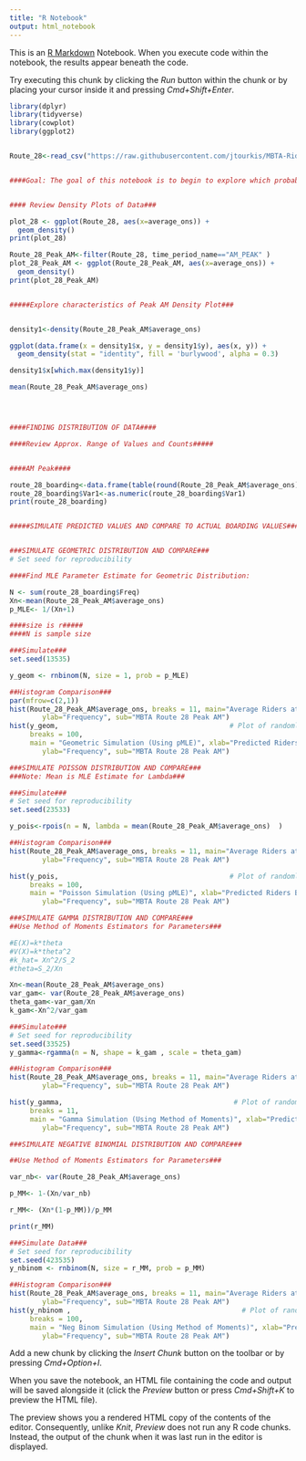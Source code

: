 ```yaml
---
title: "R Notebook"
output: html_notebook
---
```


This is an [R Markdown](http://rmarkdown.rstudio.com) Notebook. When you execute code within the notebook, the results appear beneath the code. 

Try executing this chunk by clicking the *Run* button within the chunk or by placing your cursor inside it and pressing *Cmd+Shift+Enter*. 

```r
library(dplyr)
library(tidyverse)
library(cowplot)
library(ggplot2)


Route_28<-read_csv("https://raw.githubusercontent.com/jtourkis/MBTA-Ridership-Model/master/data/MBTA_Fall_Route_28_Bus_Ridership_2016_2019.csv")


####Goal: The goal of this notebook is to begin to explore which probability distribution best simulates the process of riders boarding at each stop of a MBTA bus.####


#### Review Density Plots of Data###

plot_28 <- ggplot(Route_28, aes(x=average_ons)) + 
  geom_density()
print(plot_28)

Route_28_Peak_AM<-filter(Route_28, time_period_name=="AM_PEAK" )
plot_28_Peak_AM <- ggplot(Route_28_Peak_AM, aes(x=average_ons)) + 
  geom_density()
print(plot_28_Peak_AM)


#####Explore characteristics of Peak AM Density Plot###


density1<-density(Route_28_Peak_AM$average_ons)

ggplot(data.frame(x = density1$x, y = density1$y), aes(x, y)) + 
  geom_density(stat = "identity", fill = 'burlywood', alpha = 0.3) 

density1$x[which.max(density1$y)]

mean(Route_28_Peak_AM$average_ons)




####FINDING DISTRIBUTION OF DATA####

####Review Approx. Range of Values and Counts#####


####AM Peak####

route_28_boarding<-data.frame(table(round(Route_28_Peak_AM$average_ons)))
route_28_boarding$Var1<-as.numeric(route_28_boarding$Var1)
print(route_28_boarding)


#####SIMULATE PREDICTED VALUES AND COMPARE TO ACTUAL BOARDING VALUES####


###SIMULATE GEOMETRIC DISTRIBUTION AND COMPARE###
# Set seed for reproducibility

####Find MLE Parameter Estimate for Geometric Distribution:

N <- sum(route_28_boarding$Freq)  
Xn<-mean(Route_28_Peak_AM$average_ons)
p_MLE<- 1/(Xn+1)

####size is r#####
####N is sample size

###Simulate###
set.seed(13535)  

y_geom <- rnbinom(N, size = 1, prob = p_MLE) 

##Histogram Comparison###
par(mfrow=c(2,1))
hist(Route_28_Peak_AM$average_ons, breaks = 11, main="Average Riders at Stops Histogram", xlab="Riders Boarding at Stop",
        ylab="Frequency", sub="MBTA Route 28 Peak AM")
hist(y_geom,                                          # Plot of randomly drawn geom density
     breaks = 100,
     main = "Geometric Simulation (Using pMLE)", xlab="Predicted Riders Boarding at Stop",
        ylab="Frequency", sub="MBTA Route 28 Peak AM")

###SIMULATE POISSON DISTRIBUTION AND COMPARE###
###Note: Mean is MLE Estimate for Lambda###

###Simulate###
# Set seed for reproducibility
set.seed(23533)  

y_pois<-rpois(n = N, lambda = mean(Route_28_Peak_AM$average_ons)  )

##Histogram Comparison###
hist(Route_28_Peak_AM$average_ons, breaks = 11, main="Average Riders at Stops Histogram", xlab="Riders Boarding at Stop",
        ylab="Frequency", sub="MBTA Route 28 Peak AM")

hist(y_pois,                                          # Plot of randomly drawn poisson histogram
     breaks = 100,
     main = "Poisson Simulation (Using pMLE)", xlab="Predicted Riders Boarding at Stop",
        ylab="Frequency", sub="MBTA Route 28 Peak AM")

###SIMULATE GAMMA DISTRIBUTION AND COMPARE###
##Use Method of Moments Estimators for Parameters###

#E(X)=k*theta
#V(X)=k*theta^2
#k_hat= Xn^2/S_2
#theta=S_2/Xn

Xn<-mean(Route_28_Peak_AM$average_ons)
var_gam<- var(Route_28_Peak_AM$average_ons)
theta_gam<-var_gam/Xn
k_gam<-Xn^2/var_gam

###Simulate###
# Set seed for reproducibility
set.seed(33525)  
y_gamma<-rgamma(n = N, shape = k_gam , scale = theta_gam)

##Histogram Comparison###
hist(Route_28_Peak_AM$average_ons, breaks = 11, main="Average Riders at Stops Histogram", xlab="Riders Boarding at Stop",
        ylab="Frequency", sub="MBTA Route 28 Peak AM")

hist(y_gamma,                                          # Plot of randomly drawn gamma histogram
     breaks = 11,
     main = "Gamma Simulation (Using Method of Moments)", xlab="Predicted Riders Boarding at Stop",
        ylab="Frequency", sub="MBTA Route 28 Peak AM")

###SIMULATE NEGATIVE BINOMIAL DISTRIBUTION AND COMPARE###

##Use Method of Moments Estimators for Parameters###

var_nb<- var(Route_28_Peak_AM$average_ons)

p_MM<- 1-(Xn/var_nb)

r_MM<- (Xn*(1-p_MM))/p_MM

print(r_MM)

###Simulate Data###
# Set seed for reproducibility
set.seed(423535)  
y_nbinom <- rnbinom(N, size = r_MM, prob = p_MM) 

##Histogram Comparison###
hist(Route_28_Peak_AM$average_ons, breaks = 11, main="Average Riders at Stops Histogram", xlab="Riders Boarding at Stop",
        ylab="Frequency", sub="MBTA Route 28 Peak AM")
hist(y_nbinom ,                                          # Plot of randomly drawn nbinom histogram
     breaks = 100,
     main = "Neg Binom Simulation (Using Method of Moments)", xlab="Predicted Riders Boarding at Stop",
        ylab="Frequency", sub="MBTA Route 28 Peak AM")

```

Add a new chunk by clicking the *Insert Chunk* button on the toolbar or by pressing *Cmd+Option+I*.

When you save the notebook, an HTML file containing the code and output will be saved alongside it (click the *Preview* button or press *Cmd+Shift+K* to preview the HTML file). 

The preview shows you a rendered HTML copy of the contents of the editor. Consequently, unlike *Knit*, *Preview* does not run any R code chunks. Instead, the output of the chunk when it was last run in the editor is displayed.

